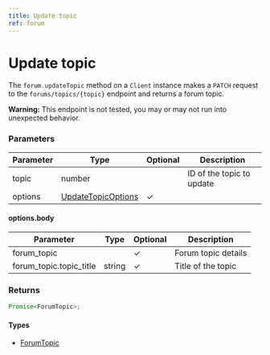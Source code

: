 ```yaml
---
title: Update topic
ref: forum
---
```


# Update topic

The `forum.updateTopic` method on a `Client` instance makes a `PATCH` request to the `forums/topics/{topic}` endpoint and returns a forum topic.

**Warning:** This endpoint is not tested, you may or may not run into unexpected behavior.

### Parameters

| Parameter | Type                                                   | Optional | Description               |
| --------- | ------------------------------------------------------ | -------- | ------------------------- |
| topic     | number                                                 |          | ID of the topic to update |
| options   | [UpdateTopicOptions](/references/update-topic-options) | ✓        |                           |

#### options.body

| Parameter               | Type   | Optional | Description         |
| ----------------------- | ------ | -------- | ------------------- |
| forum_topic             |        | ✓        | Forum topic details |
| forum_topic.topic_title | string | ✓        | Title of the topic  |

### Returns

```ts
Promise<ForumTopic>;
```

#### Types

- [ForumTopic](/references/forum-topic)
